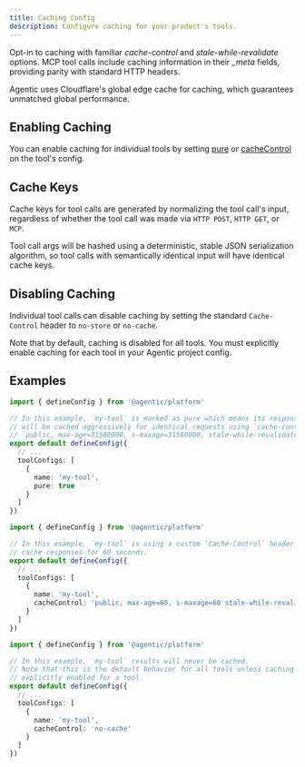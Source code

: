 ```yaml
---
title: Caching Config
description: Configure caching for your product's tools.
---
```


Opt-in to caching with familiar _cache-control_ and _stale-while-revalidate_ options. MCP tool calls include caching information in their _\_meta_ fields, providing parity with standard HTTP headers.

Agentic uses Cloudflare's global edge cache for caching, which guarantees unmatched global performance.

## Enabling Caching

You can enable caching for individual tools by setting [pure](/publishing/config/tool-config#param-pure) or [cacheControl](/publishing/config/tool-config#param-cache-control) on the tool's config.

## Cache Keys

Cache keys for tool calls are generated by normalizing the tool call's input, regardless of whether the tool call was made via `HTTP POST`, `HTTP GET`, or `MCP`.

Tool call args will be hashed using a deterministic, stable JSON serialization algorithm, so tool calls with semantically identical input will have identical cache keys.

## Disabling Caching

Individual tool calls can disable caching by setting the standard `Cache-Control` header to `no-store` or `no-cache`.

<Note>
  Note that by default, caching is disabled for all tools. You must explicitly
  enable caching for each tool in your Agentic project config.
</Note>

## Examples

<Tabs>
<Tab title="Pure Tool">

```ts agentic.config.ts
import { defineConfig } from '@agentic/platform'

// In this example, `my-tool` is marked as pure which means its responses
// will be cached aggressively for identical requests using `cache-control`
// `public, max-age=31560000, s-maxage=31560000, stale-while-revalidate=3600`
export default defineConfig({
  // ...
  toolConfigs: [
    {
      name: 'my-tool',
      pure: true
    }
  ]
})
```

</Tab>

<Tab title="Custom Cache-Control">

```ts agentic.config.ts
import { defineConfig } from '@agentic/platform'

// In this example, `my-tool` is using a custom `Cache-Control` header to
// cache responses for 60 seconds.
export default defineConfig({
  // ...
  toolConfigs: [
    {
      name: 'my-tool',
      cacheControl: 'public, max-age=60, s-maxage=60 stale-while-revalidate=10'
    }
  ]
})
```

</Tab>

<Tab title="Disabling Caching">

```ts agentic.config.ts
import { defineConfig } from '@agentic/platform'

// In this example, `my-tool` results will never be cached.
// Note that this is the default behavior for all tools unless caching is
// explicitly enabled for a tool.
export default defineConfig({
  // ...
  toolConfigs: [
    {
      name: 'my-tool',
      cacheControl: 'no-cache'
    }
  ]
})
```

</Tab>

</Tabs>
